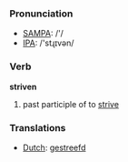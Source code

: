 === Pronunciation ===
*[[w:SAMPA|SAMPA]]: /'/
*[[w:IPA|IPA]]: /'stɻɪvən/

=== Verb ===

'''striven'''

# past participle of to [[strive]]

=== Translations ===
*[[Dutch]]: [[gestreefd]]